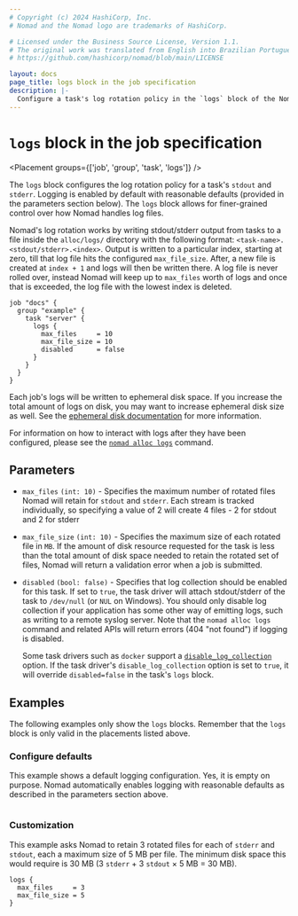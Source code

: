 ```yaml
---
# Copyright (c) 2024 HashiCorp, Inc.
# Nomad and the Nomad logo are trademarks of HashiCorp.

# Licensed under the Business Source License, Version 1.1.
# The original work was translated from English into Brazilian Portuguese.
# https://github.com/hashicorp/nomad/blob/main/LICENSE

layout: docs
page_title: logs block in the job specification
description: |-
  Configure a task's log rotation policy in the `logs` block of the Nomad job specification. Set the maximum number of rotated files and the maximum size of each rotated file. Turn off log collection for a task. Review default log rotation values.
---
```


# `logs` block in the job specification

<Placement groups={['job', 'group', 'task', 'logs']} />

The `logs` block configures the log rotation policy for a task's `stdout` and
`stderr`. Logging is enabled by default with reasonable defaults (provided in
the parameters section below). The `logs` block allows for finer-grained control
over how Nomad handles log files.

Nomad's log rotation works by writing stdout/stderr output from tasks to a file
inside the `alloc/logs/` directory with the following format:
`<task-name>.<stdout/stderr>.<index>`. Output is written to a particular index,
starting at zero, till that log file hits the configured `max_file_size`. After,
a new file is created at `index + 1` and logs will then be written there. A log
file is never rolled over, instead Nomad will keep up to `max_files` worth of
logs and once that is exceeded, the log file with the lowest index is deleted.

```hcl
job "docs" {
  group "example" {
    task "server" {
      logs {
        max_files     = 10
        max_file_size = 10
        disabled      = false
      }
    }
  }
}
```

Each job's logs will be written to ephemeral disk space. If you increase the total
amount of logs on disk, you may want to increase ephemeral disk size as well. See
the [ephemeral disk documentation][] for more information.

For information on how to interact with logs after they have been configured,
please see the [`nomad alloc logs`][logs-command] command.

## Parameters

- `max_files` `(int: 10)` - Specifies the maximum number of rotated files Nomad
  will retain for `stdout` and `stderr`. Each stream is tracked individually, so
  specifying a value of 2 will create 4 files - 2 for stdout and 2 for stderr

- `max_file_size` `(int: 10)` - Specifies the maximum size of each rotated file
  in `MB`. If the amount of disk resource requested for the task is less than
  the total amount of disk space needed to retain the rotated set of files,
  Nomad will return a validation error when a job is submitted.

- `disabled` `(bool: false)` - Specifies that log collection should be enabled for
  this task. If set to `true`, the task driver will attach stdout/stderr of the
  task to `/dev/null` (or `NUL` on Windows). You should only disable log
  collection if your application has some other way of emitting logs, such as
  writing to a remote syslog server. Note that the `nomad alloc logs` command
  and related APIs will return errors (404 "not found") if logging is disabled.

  Some task drivers such as `docker` support a [`disable_log_collection`][]
  option. If the task driver's `disable_log_collection` option is set to `true`,
  it will override `disabled=false` in the task's `logs` block.

## Examples

The following examples only show the `logs` blocks. Remember that the
`logs` block is only valid in the placements listed above.

### Configure defaults

This example shows a default logging configuration. Yes, it is empty on purpose.
Nomad automatically enables logging with reasonable defaults as described in the
parameters section above.

```hcl

```

### Customization

This example asks Nomad to retain 3 rotated files for each of `stderr` and
`stdout`, each a maximum size of 5 MB per file. The minimum disk space this
would require is 30 MB (3 `stderr` &plus; 3 `stdout` &times; 5 MB &equals; 30 MB).

```hcl
logs {
  max_files     = 3
  max_file_size = 5
}
```

[logs-command]: /nomad/docs/commands/alloc/logs 'Nomad logs command'
[`disable_log_collection`]: /nomad/docs/drivers/docker#disable_log_collection
[ephemeral disk documentation]: /nomad/docs/job-specification/ephemeral_disk 'Nomad ephemeral disk Job Specification'

